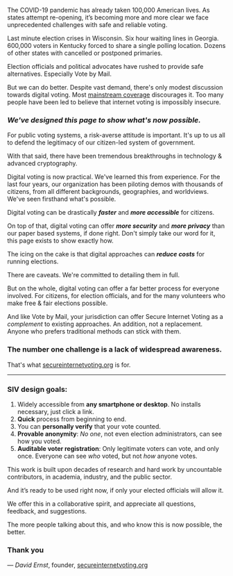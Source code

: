 The COVID-19 pandemic has already taken 100,000 American lives. As states attempt re-opening, it’s becoming more and more clear we face unprecedented challenges with safe and reliable voting.

Last minute election crises in Wisconsin. Six hour waiting lines in Georgia. 600,000 voters in Kentucky forced to share a single polling location. Dozens of other states with cancelled or postponed primaries.

Election officials and political advocates have rushed to provide safe alternatives. Especially Vote by Mail.

But we can do better. Despite vast demand, there's only modest discussion towards digital voting. Most [mainstream coverage](https://www.newyorker.com/tech/annals-of-technology/why-you-cant-just-vote-on-your-phone-during-the-pandemic) discourages it. Too many people have been led to believe that internet voting is impossibly insecure.

### **_We've designed this page to show what's now possible._**

For public voting systems, a risk-averse attitude is important. It's up to us all to defend the legitimacy of our citizen-led system of government.

With that said, there have been tremendous breakthroughs in technology & advanced cryptography.

Digital voting is now practical. We've learned this from experience. For the last four years, our organization has been piloting demos with thousands of citizens, from all different backgrounds, geographies, and worldviews. We've seen firsthand what's possible.

Digital voting can be drastically **_faster_** and **_more accessible_** for citizens.

On top of that, digital voting can offer **_more security_** and **_more privacy_** than our paper based systems, if done right. Don't simply take our word for it, this page exists to show exactly how.

The icing on the cake is that digital approaches can **_reduce costs_** for running elections.

There are caveats. We're committed to detailing them in full.

But on the whole, digital voting can offer a far better process for everyone involved. For citizens, for election officials, and for the many volunteers who make free & fair elections possible.

And like Vote by Mail, your jurisdiction can offer Secure Internet Voting as a _complement_ to existing approaches. An addition, not a replacement. Anyone who prefers traditional methods can stick with them.

### **The number one challenge is a lack of widespread awareness.**

That's what [secureinternetvoting.org](https://secureinternetvoting.org) is for.

---

### SIV design goals:

1. Widely accessible from **any smartphone or desktop**. No installs necessary, just click a link.
2. **Quick** process from beginning to end.
3. You can **personally verify** that your vote counted.
4. **Provable anonymity**: _No one_, not even election administrators, can see how you voted.
5. **Auditable voter registration**: Only legitimate voters can vote, and only once. Everyone can see _who_ voted, but not _how_ anyone votes.

This work is built upon decades of research and hard work by uncountable contributors, in academia, industry, and the public sector.

And it’s ready to be used right now, if only your elected officials will allow it.

We offer this in a collaborative spirit, and appreciate all questions, feedback, and suggestions.

The more people talking about this, and who know this is now possible, the better.

### Thank you

— _David Ernst_, founder, [secureinternetvoting.org](https://secureinternetvoting.org)
